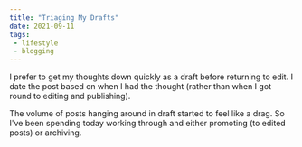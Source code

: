 ```yaml
---
title: "Triaging My Drafts"
date: 2021-09-11
tags:
 - lifestyle
 - blogging
---
```


I prefer to get my thoughts down quickly as a draft before returning to edit. I date the post based on when I had the
thought (rather than when I got round to editing and publishing).

The volume of posts hanging around in draft started to feel like a drag. So I've been spending today working through
and either promoting (to edited posts) or archiving.

